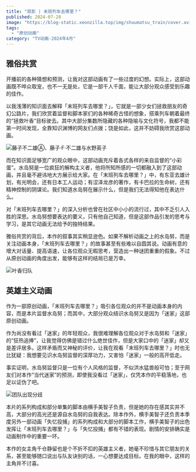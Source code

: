 ```yaml
---
title: "观影 | 末班列车去哪里？"
published: 2024-07-28
image: "https://blog-static.xeonzilla.top/img/shuumatsu_train/cover.avif"
tags:
  - "原创动画"
category: "TV动画-2024年4月"
---
```

## 雅俗共赏
开播前的各种猜想和预测，让我对这部动画有了一些过度的幻想。实际上，这部动画既不哗众取宠，也不一无是处，它是一部千人千面，能让大部分观众感受到乐趣的佳作。

以我浅薄的知识面去解释「末班列车去哪里？」，它就是一部少女们拯救朋友的奇幻公路片，我们欣赏着监督和脚本家们的各种稀奇古怪的想象，搭乘列车朝着最终的“拯救叶香”目标驶去。其中大部分集数所隐藏的各种隐喻与文化符号，我都不能第一时间发现，全靠知识渊博的网友们点拨；饶是如此，这并不妨碍我欣赏这部动画。

![藤子不二雄Ⓐ、藤子·F·不二雄与水野英子](https://blog-static.xeonzilla.top/img/shuumatsu_train/01.avif "藤子不二雄Ⓐ、藤子·F·不二雄与水野英子")

而在知识面足够宽广的观众眼中，这部动画充斥着各式各样的来自监督的“小彩蛋”。水岛努是一位疯狂的解构主义者，他将所知所感的一切都融入到了这部动画，并且毫不避讳地大方展示给大家。在「末班列车去哪里？」中，有东亚去雄计划，有光明会，还有日本工人运动；有涩泽龙彦的著作，有卡巴拉的生命树，还有精神控制的阴谋论。我们知道水岛努在展示什么，但是我们无法得知他在表达什么。

对「末班列车去哪里？」的深入分析也曾在社区中小小的流行过，其中不乏引人入胜的深思。水岛努想要表达的要义，只有他自己知道，但是这部作品引发的思考与学习，是其它动画无法给予的独特结果。

雅俗共赏的背后，本作的叙事其实稍显逊色。如果不解析动画之上的水岛努，而是关注动画本身，「末班列车去哪里？」的故事甚至有些难以自圆其说。动画有意的增大对话量、提高语速，让各位观众无暇思考，营造出一种谜团重重的假象。不过从原创动画的角度出发，能够有这样的结局已是万幸。

![叶香归队](https://blog-static.xeonzilla.top/img/shuumatsu_train/02.avif "叶香归队")

## 英雄主义动画
作为一部原创动画，「末班列车去哪里？」吸引各位观众的并不是动画本身的内容，而是本片监督水岛努；而其中，大部分观众结识水岛努又是因为「迷家」这部原创动画。

作为尚没有看过「迷家」的年轻观众，我很难理解各位观众对于水岛努和「迷家」的“狂热追捧”，让我觉得仿佛是错过什么绝世佳作，但是大家口中的「迷家」却又是差评居多。这样矛盾而又神秘的评价，让我在观看「末班列车去哪里？」时也无比犹疑：我想要见识水岛努监督的深厚功力，又害怕「迷家」一般的高开低走。

事实证明，水岛努监督只是一位有个人风格的监督，不似洪水猛兽般可怕；至于网友们对本作“当代迷家”的预测，即使我没看过「迷家」，仅凭本作的平稳落地，也足以证伪了吧。

![团队出现分歧](https://blog-static.xeonzilla.top/img/shuumatsu_train/03.avif "团队出现分歧")

本片的系列构成和部分单集的脚本由横手美智子负责，但是她的存在感其实并不高，大部分的高光还是源自水岛努的自我表达。除本作外，横手美智子还负责本季度另外一部动画「失忆投捕」的系列构成和大部分的脚本工作，横手美智子的出色发挥让「末班列车去哪里？」与「失忆投捕」都有不错的表现。剧情的安排确实是动画制作中的重要一环。

本作的女主角千仓静留也是个不折不扣的英雄主义者，她毫不珍惜与其它朋友的关系，甚至能够随口说出与队友诀别的话，一心想要达成目标。在我的眼中，这样的主角并不讨喜。
